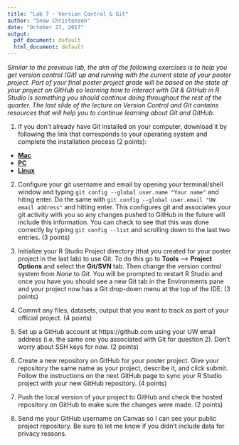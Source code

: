 ```yaml
---
title: "Lab 7 - Version Control & Git"
author: "Snow Christensen"
date: "October 27, 2017"
output:
  pdf_document: default
  html_document: default
---
```


*Similar to the previous lab, the aim of the following exercises is to help you get version control (Git) up and running with the current state of your poster project. Part of your final poster project grade will be based on the state of your project on GitHub so learning how to interact with Git & GitHub in R Studio is something you should continue doing throughout the rest of the quarter. The last slide of the lecture on Version Control and Git contains resources that will help you to continue learning about Git and GitHub.*


1. If you don't already have Git installed on your computer, download it by following the link that corresponds to your operating system and complete the installation process (2 points): 

- [**Mac**](https://git-scm.com/download/mac)
- [**PC**](https://git-scm.com/downloads/win)
- [**Linux**](https://git-scm.com/downloads/linux)

2. Configure your git username and email by opening your terminal/shell window and typing `git config --global user.name "Your name"` and hiting enter. Do the same with `git config --global user.email "UW email address"` and hitting enter. This configures git and associates your git activity with you so any changes pushed to GitHub in the future will include this information. You can check to see that this was done correctly by typing `git config --list` and scrolling down to the last two entries. (3 points)

3. Initialize your R Studio Project directory (that you created for your poster project in the last lab) to use Git. To do this go to **Tools** --> **Project Options** and select the **Git/SVN** tab. Then change the version control system from *None* to *Git*. You will be prompted to restart R Studio and once you have you should see a new Git tab in the Environments pane and your project now has a Git drop-down menu at the top of the IDE. (3 points)

4. Commit any files, datasets, output that you want to track as part of your official project. (4 points)

5. Set up a GitHub account at https://github.com using your UW email address (i.e. the same one you associated with Git for question 2). Don't worry about SSH keys for now. (2 points)

6. Create a new repository on GitHub for your poster project. Give your repository the same name as your project, describe it, and click submit. Follow the instructions on the next GitHub page to sync your R Studio project with your new GitHub repository. (4 points) 

7. Push the local version of your project to GitHub and check the hosted repository on GitHub to make sure the changes were made. (2 points)

8. Send me your GitHub username on Canvas so I can see your public project repository. Be sure to let me know if you didn't include data for privacy reasons. 

